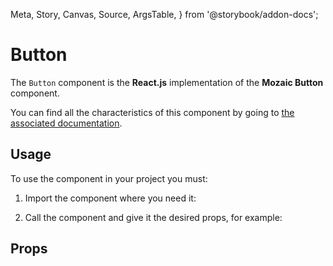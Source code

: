   Meta,
  Story,
  Canvas,
  Source,
  ArgsTable,
} from '@storybook/addon-docs';

<Meta title="Components/Button" component={Button} argTypes={argTypes} />

# Button

The `Button` component is the **React.js** implementation of the **Mozaic Button** component.

You can find all the characteristics of this component by going to [the associated documentation](https://mozaic.adeo.cloud/Components/Buttons/).

## Usage

To use the component in your project you must:

1. Import the component where you need it:

<Source
  language="javascript"
  code="import { Button } from 'bigfish-wms--mozaic-react';"
/>

2. Call the component and give it the desired props, for example:

<Canvas withSource="open">
  <Story story={Text} />
</Canvas>

<Canvas withSource="open">
  <Story story={WithLeftIcon} />
</Canvas>

<Canvas withSource="open">
  <Story story={WithRightIcon} />
</Canvas>

<Canvas withSource="open">
  <Story story={IconOnly} />
</Canvas>

## Props

<ArgsTable of={Button} />
